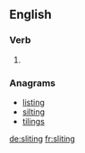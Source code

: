 
==English==

===Verb===
{{head|en}}

# {{present participle of|slite|lang=en}}

===Anagrams===
* [[listing#English|listing]]
* [[silting#English|silting]]
* [[tilings#English|tilings]]

[[de:sliting]]
[[fr:sliting]]